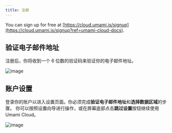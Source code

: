 ```yaml
---
title: 注册
---
```


You can sign up for free at [https://cloud.umami.is/signup](https://cloud.umami.is/signup?ref=umami-cloud-docs).

## 验证电子邮件地址

注册后，你将收到一个 6 位数的验证码来验证你的电子邮件地址。

![image](/images/cloud/sign-up-verify-email.png)

## 账户设置

登录你的账户以进入设置页面。你必须完成**验证电子邮件地址**和**选择数据区域**的步骤。
你可以按照设置向导进行操作，或在屏幕底部点击**跳过设置**按钮继续使用 Umami Cloud。

![image](/images/cloud/sign-up-setup.png)
